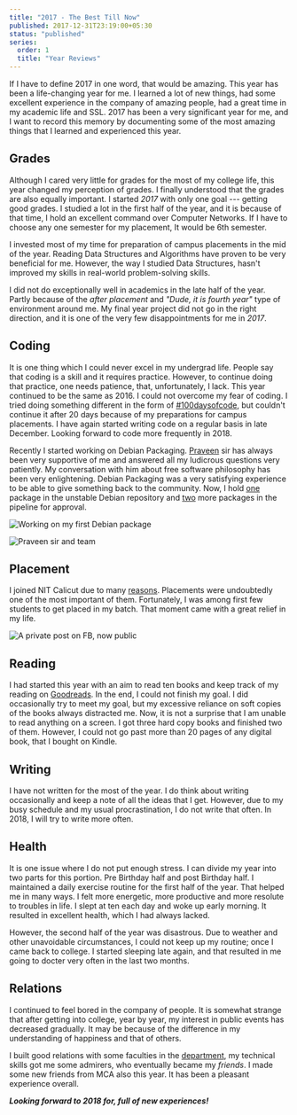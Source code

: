 ```yaml
---
title: "2017 - The Best Till Now"
published: 2017-12-31T23:19:00+05:30
status: "published"
series:
  order: 1
  title: "Year Reviews"
---
```


If I have to define 2017 in one word, that would be amazing. This year has been
a life-changing year for me. I learned a lot of new things, had some excellent
experience in the company of amazing people, had a great time in my academic
life and SSL. 2017 has been a very significant year for me, and I want to record
this memory by documenting some of the most amazing things that I learned and
experienced this year.

## Grades

Although I cared very little for grades for the most of my college life, this
year changed my perception of grades. I finally understood that the grades are
also equally important. I started _2017_ with only one goal --- getting good
grades. I studied a lot in the first half of the year, and it is because of that
time, I hold an excellent command over Computer Networks. If I have to choose
any one semester for my placement, It would be 6th semester.

I invested most of my time for preparation of campus placements in the mid of
the year. Reading Data Structures and Algorithms have proven to be very
beneficial for me. However, the way I studied Data Structures, hasn't improved
my skills in real-world problem-solving skills.

I did not do exceptionally well in academics in the late half of the year.
Partly because of the _after placement_ and _"Dude, it is fourth year"_ type of
environment around me. My final year project did not go in the right direction,
and it is one of the very few disappointments for me in _2017_.

## Coding

It is one thing which I could never excel in my undergrad life. People say that
coding is a skill and it requires practice. However, to continue doing that
practice, one needs patience, that, unfortunately, I lack. This year continued
to be the same as 2016. I could not overcome my fear of coding. I tried doing
something different in the form of
[#100daysofcode](https://twitter.com/_100DaysOfCode), but couldn't continue it
after 20 days because of my preparations for campus placements. I have again
started writing code on a regular basis in late December. Looking forward to
code more frequently in 2018.

Recently I started working on Debian Packaging.
[Praveen](https://qa.debian.org/developer.php?login=praveen%40debian.org) sir
has always been very supportive of me and answered all my ludicrous questions
very patiently. My conversation with him about free software philosophy has been
very enlightening. Debian Packaging was a very satisfying experience to be able
to give something back to the community. Now, I hold
[one](https://qa.debian.org/developer.php?login=yashagarwaljpr@gmail.com)
package in the unstable Debian repository and
[two](https://qa.debian.org/developer.php?login=bansaly26@gmail.com) more
packages in the pipeline for approval.

![Working on my first Debian package](/images/posts/2017-the-best-till-now/HackFest1.jpg "Working on my first Debian package")

![Praveen sir and team](/images/posts/2017-the-best-till-now/HackFest2.jpg "Praveen sir and team")

## Placement

I joined NIT Calicut due to many
[reasons](https://dsanghi.blogspot.com/2011/05/my-2011-list-of-recommended-csit.html).
Placements were undoubtedly one of the most important of them. Fortunately, I
was among first few students to get placed in my batch. That moment came with a
great relief in my life.

![A private post on FB, now public](/images/posts/2017-the-best-till-now/placement.png "A private post on FB, now public")

## Reading

I had started this year with an aim to read ten books and keep track of my
reading on [Goodreads](https://www.goodreads.com/user_challenges/8390620). In
the end, I could not finish my goal. I did occasionally try to meet my goal, but
my excessive reliance on soft copies of the books always distracted me. Now, it
is not a surprise that I am unable to read anything on a screen. I got three
hard copy books and finished two of them. However, I could not go past more than
20 pages of any digital book, that I bought on Kindle.

## Writing

I have not written for the most of the year. I do think about writing
occasionally and keep a note of all the ideas that I get. However, due to my
busy schedule and my usual procrastination, I do not write that often. In 2018,
I will try to write more often.

## Health

It is one issue where I do not put enough stress. I can divide my year into two
parts for this portion. Pre Birthday half and post Birthday half. I maintained a
daily exercise routine for the first half of the year. That helped me in many
ways. I felt more energetic, more productive and more resolute to troubles in
life. I slept at ten each day and woke up early morning. It resulted in
excellent health, which I had always lacked.

However, the second half of the year was disastrous. Due to weather and other
unavoidable circumstances, I could not keep up my routine; once I came back to
college. I started sleeping late again, and that resulted in me going to docter
very often in the last two months.

## Relations

I continued to feel bored in the company of people. It is somewhat strange that
after getting into college, year by year, my interest in public events has
decreased gradually. It may be because of the difference in my understanding of
happiness and that of others.

I built good relations with some faculties in the
[department](http://cse.nitc.ac.in/), my technical skills got me some admirers,
who eventually became my _friends_. I made some new friends from MCA also this
year. It has been a pleasant experience overall.

**_Looking forward to 2018 for, full of new experiences!_**
